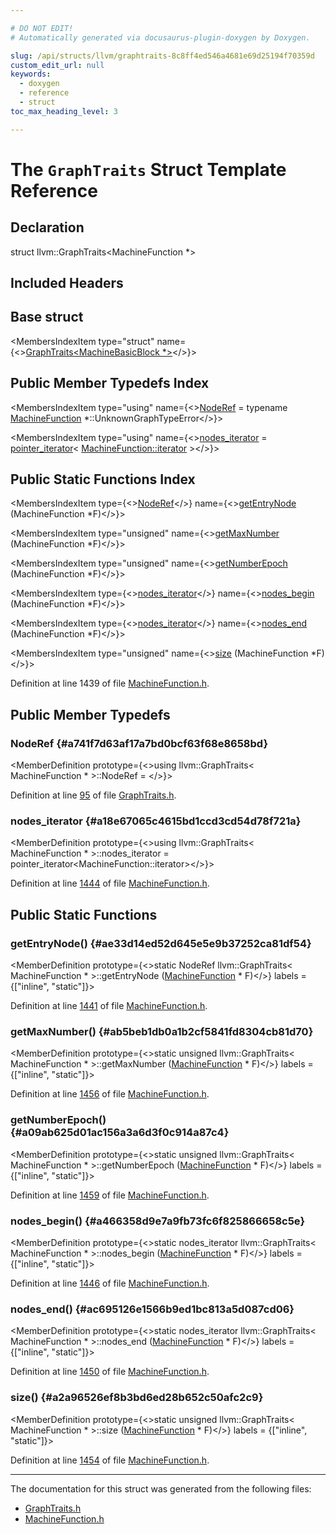```yaml
---

# DO NOT EDIT!
# Automatically generated via docusaurus-plugin-doxygen by Doxygen.

slug: /api/structs/llvm/graphtraits-8c8ff4ed546a4681e69d25194f70359d
custom_edit_url: null
keywords:
  - doxygen
  - reference
  - struct
toc_max_heading_level: 3

---
```





# The `GraphTraits` Struct Template Reference

<DoxygenPage pluginConfig={pluginConfig}>



## Declaration

<CodeBlock>struct llvm::GraphTraits&lt;MachineFunction &#42;&gt;</CodeBlock>

## Included Headers

<IncludesList>
<IncludesListItem
  filePath="llvm/CodeGen/MachineFunction.h"
  permalink="/docs/api/files/include/include/llvm/include/llvm/codegen/machinefunction-h"
  isLocal="true" />
</IncludesList>

## Base struct

<MembersIndex>

<MembersIndexItem
  type="struct"
  name={<><a href="/docs/api/structs/llvm/graphtraits-b9c75e93407b82228c2e4202f39262f5">GraphTraits&lt;MachineBasicBlock &#42;&gt;</a></>}>
</MembersIndexItem>

</MembersIndex>

## Public Member Typedefs Index

<MembersIndex>

<MembersIndexItem
  type="using"
  name={<><a href="/docs/api/structs/llvm/graphtraits/#a741f7d63af17a7bd0bcf63f68e8658bd">NodeRef</a> = typename <a href="/docs/api/classes/llvm/machinefunction">MachineFunction</a> &#42;::UnknownGraphTypeError</>}>
</MembersIndexItem>

<MembersIndexItem
  type="using"
  name={<><a href="#a18e67065c4615bd1ccd3cd54d78f721a">nodes&#95;iterator</a> = <a href="/docs/api/classes/llvm/pointer-iterator">pointer&#95;iterator</a>&lt; <a href="/docs/api/classes/llvm/machinefunction/#aaba82c71ffdca966cad10eae0992fff9">MachineFunction::iterator</a> &gt;</>}>
</MembersIndexItem>

</MembersIndex>

## Public Static Functions Index

<MembersIndex>

<MembersIndexItem
  type={<><a href="/docs/api/structs/llvm/graphtraits/#a741f7d63af17a7bd0bcf63f68e8658bd">NodeRef</a></>}
  name={<><a href="#ae33d14ed52d645e5e9b37252ca81df54">getEntryNode</a> (MachineFunction &#42;F)</>}>
</MembersIndexItem>

<MembersIndexItem
  type="unsigned"
  name={<><a href="#ab5beb1db0a1b2cf5841fd8304cb81d70">getMaxNumber</a> (MachineFunction &#42;F)</>}>
</MembersIndexItem>

<MembersIndexItem
  type="unsigned"
  name={<><a href="#a09ab625d01ac156a3a6d3f0c914a87c4">getNumberEpoch</a> (MachineFunction &#42;F)</>}>
</MembersIndexItem>

<MembersIndexItem
  type={<><a href="#a18e67065c4615bd1ccd3cd54d78f721a">nodes&#95;iterator</a></>}
  name={<><a href="#a466358d9e7a9fb73fc6f825866658c5e">nodes&#95;begin</a> (MachineFunction &#42;F)</>}>
</MembersIndexItem>

<MembersIndexItem
  type={<><a href="#a18e67065c4615bd1ccd3cd54d78f721a">nodes&#95;iterator</a></>}
  name={<><a href="#ac695126e1566b9ed1bc813a5d087cd06">nodes&#95;end</a> (MachineFunction &#42;F)</>}>
</MembersIndexItem>

<MembersIndexItem
  type="unsigned"
  name={<><a href="#a2a96526ef8b3bd6ed28b652c50afc2c9">size</a> (MachineFunction &#42;F)</>}>
</MembersIndexItem>

</MembersIndex>


Definition at line 1439 of file <a href="/docs/api/files/include/include/llvm/include/llvm/codegen/machinefunction-h">MachineFunction.h</a>.

<SectionDefinition>

## Public Member Typedefs

### NodeRef {#a741f7d63af17a7bd0bcf63f68e8658bd}

<MemberDefinition
  prototype={<>using llvm::GraphTraits&lt; MachineFunction &#42; &gt;::NodeRef = </>}>

Definition at line <a href="/docs/api/files/include/include/llvm/include/llvm/adt/graphtraits-h/#l00095">95</a> of file <a href="/docs/api/files/include/include/llvm/include/llvm/adt/graphtraits-h">GraphTraits.h</a>.
</MemberDefinition>

### nodes&#95;iterator {#a18e67065c4615bd1ccd3cd54d78f721a}

<MemberDefinition
  prototype={<>using llvm::GraphTraits&lt; MachineFunction &#42; &gt;::nodes&#95;iterator =  pointer&#95;iterator&lt;MachineFunction::iterator&gt;</>}>

Definition at line <a href="/docs/api/files/include/include/llvm/include/llvm/codegen/machinefunction-h/#l01444">1444</a> of file <a href="/docs/api/files/include/include/llvm/include/llvm/codegen/machinefunction-h">MachineFunction.h</a>.
</MemberDefinition>

</SectionDefinition>

<SectionDefinition>

## Public Static Functions

### getEntryNode() {#ae33d14ed52d645e5e9b37252ca81df54}

<MemberDefinition
  prototype={<>static NodeRef llvm::GraphTraits&lt; MachineFunction &#42; &gt;::getEntryNode (<a href="/docs/api/classes/llvm/machinefunction">MachineFunction</a> &#42; F)</>}
  labels = {["inline", "static"]}>

Definition at line <a href="/docs/api/files/include/include/llvm/include/llvm/codegen/machinefunction-h/#l01441">1441</a> of file <a href="/docs/api/files/include/include/llvm/include/llvm/codegen/machinefunction-h">MachineFunction.h</a>.
</MemberDefinition>

### getMaxNumber() {#ab5beb1db0a1b2cf5841fd8304cb81d70}

<MemberDefinition
  prototype={<>static unsigned llvm::GraphTraits&lt; MachineFunction &#42; &gt;::getMaxNumber (<a href="/docs/api/classes/llvm/machinefunction">MachineFunction</a> &#42; F)</>}
  labels = {["inline", "static"]}>

Definition at line <a href="/docs/api/files/include/include/llvm/include/llvm/codegen/machinefunction-h/#l01456">1456</a> of file <a href="/docs/api/files/include/include/llvm/include/llvm/codegen/machinefunction-h">MachineFunction.h</a>.
</MemberDefinition>

### getNumberEpoch() {#a09ab625d01ac156a3a6d3f0c914a87c4}

<MemberDefinition
  prototype={<>static unsigned llvm::GraphTraits&lt; MachineFunction &#42; &gt;::getNumberEpoch (<a href="/docs/api/classes/llvm/machinefunction">MachineFunction</a> &#42; F)</>}
  labels = {["inline", "static"]}>

Definition at line <a href="/docs/api/files/include/include/llvm/include/llvm/codegen/machinefunction-h/#l01459">1459</a> of file <a href="/docs/api/files/include/include/llvm/include/llvm/codegen/machinefunction-h">MachineFunction.h</a>.
</MemberDefinition>

### nodes&#95;begin() {#a466358d9e7a9fb73fc6f825866658c5e}

<MemberDefinition
  prototype={<>static nodes&#95;iterator llvm::GraphTraits&lt; MachineFunction &#42; &gt;::nodes&#95;begin (<a href="/docs/api/classes/llvm/machinefunction">MachineFunction</a> &#42; F)</>}
  labels = {["inline", "static"]}>

Definition at line <a href="/docs/api/files/include/include/llvm/include/llvm/codegen/machinefunction-h/#l01446">1446</a> of file <a href="/docs/api/files/include/include/llvm/include/llvm/codegen/machinefunction-h">MachineFunction.h</a>.
</MemberDefinition>

### nodes&#95;end() {#ac695126e1566b9ed1bc813a5d087cd06}

<MemberDefinition
  prototype={<>static nodes&#95;iterator llvm::GraphTraits&lt; MachineFunction &#42; &gt;::nodes&#95;end (<a href="/docs/api/classes/llvm/machinefunction">MachineFunction</a> &#42; F)</>}
  labels = {["inline", "static"]}>

Definition at line <a href="/docs/api/files/include/include/llvm/include/llvm/codegen/machinefunction-h/#l01450">1450</a> of file <a href="/docs/api/files/include/include/llvm/include/llvm/codegen/machinefunction-h">MachineFunction.h</a>.
</MemberDefinition>

### size() {#a2a96526ef8b3bd6ed28b652c50afc2c9}

<MemberDefinition
  prototype={<>static unsigned llvm::GraphTraits&lt; MachineFunction &#42; &gt;::size (<a href="/docs/api/classes/llvm/machinefunction">MachineFunction</a> &#42; F)</>}
  labels = {["inline", "static"]}>

Definition at line <a href="/docs/api/files/include/include/llvm/include/llvm/codegen/machinefunction-h/#l01454">1454</a> of file <a href="/docs/api/files/include/include/llvm/include/llvm/codegen/machinefunction-h">MachineFunction.h</a>.
</MemberDefinition>

</SectionDefinition>

<hr/>

The documentation for this struct was generated from the following files:

<ul>
<li><a href="/docs/api/files/include/include/llvm/include/llvm/adt/graphtraits-h">GraphTraits.h</a></li>
<li><a href="/docs/api/files/include/include/llvm/include/llvm/codegen/machinefunction-h">MachineFunction.h</a></li>
</ul>

</DoxygenPage>
